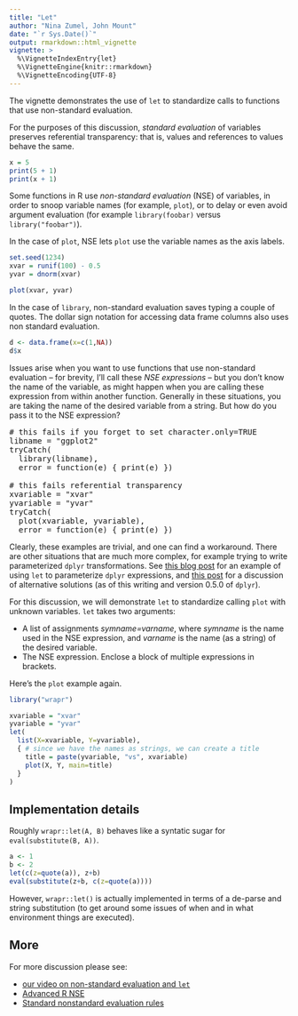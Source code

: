 ```yaml
---
title: "Let"
author: "Nina Zumel, John Mount"
date: "`r Sys.Date()`"
output: rmarkdown::html_vignette
vignette: >
  %\VignetteIndexEntry{let}
  %\VignetteEngine{knitr::rmarkdown}
  %\VignetteEncoding{UTF-8}
---
```


The vignette demonstrates the use of `let` to standardize calls to functions that use non-standard evaluation.

For the purposes of this discussion, *standard evaluation* of variables preserves referential transparency: that is, values and references to values behave the same.

```r
x = 5
print(5 + 1)
print(x + 1)
```

Some functions in R use *non-standard evaluation* (NSE) of variables, in order to snoop variable names (for example, `plot`), or to delay or even avoid argument evaluation (for example `library(foobar)` versus `library("foobar")`).

In the case of `plot`, NSE lets `plot` use the variable names as the axis labels.

```r
set.seed(1234)
xvar = runif(100) - 0.5
yvar = dnorm(xvar)

plot(xvar, yvar) 
```

In the case of `library`, non-standard evaluation saves typing a couple of quotes. The dollar sign notation for accessing data frame columns also uses non standard evaluation.

```r
d <- data.frame(x=c(1,NA))
d$x
```

Issues arise when you want to use functions that use non-standard evaluation -- for brevity, I'll call these *NSE expressions* --  but you don't know the name of the variable, as might happen when you are calling these expression from within another function. Generally in these situations, you are taking the name of the desired variable from a string. But how do you pass it to the NSE expression?

<pre>
# this fails if you forget to set character.only=TRUE
libname = "ggplot2"
tryCatch(
  library(libname),
  error = function(e) { print(e) })

# this fails referential transparency
xvariable = "xvar"
yvariable = "yvar"
tryCatch(
  plot(xvariable, yvariable),
  error = function(e) { print(e) })
</pre>

Clearly, these examples are trivial, and one can find a workaround. There are other situations that are much more complex, for example trying to write parameterized `dplyr` transformations. See [this blog post](http://www.win-vector.com/blog/2016/12/using-replyrlet-to-parameterize-dplyr-expressions/) for an example of using `let` to parameterize `dplyr` expressions, and [this post](http://www.win-vector.com/blog/2016/12/comparative-examples-using-replyrlet/) for a discussion of alternative solutions (as of this writing and version 0.5.0 of `dplyr`).

For this discussion, we will demonstrate `let` to standardize calling `plot` with unknown variables.
`let` takes two arguments:

 * A list of assignments *symname=varname*, where *symname* is the name used in the NSE expression, and *varname* is the name (as a string) of the desired variable. 
 * The NSE expression. Enclose a block of multiple expressions in brackets.
 
 Here's the `plot` example again.

```r
library("wrapr")

xvariable = "xvar"
yvariable = "yvar"
let(
  list(X=xvariable, Y=yvariable),
  { # since we have the names as strings, we can create a title
    title = paste(yvariable, "vs", xvariable)
    plot(X, Y, main=title)
  }
)
```

## Implementation details

Roughly `wrapr::let(A, B)` behaves like a syntatic sugar for `eval(substitute(B, A))`.


```r
a <- 1
b <- 2
let(c(z=quote(a)), z+b)
eval(substitute(z+b, c(z=quote(a))))
```

However, `wrapr::let()` is actually implemented in terms of a de-parse and string substitution
(to get around some issues of when and in what environment things are executed).

## More

For more discussion please see:

  * [our video on non-standard evaluation and `let`](https://youtu.be/iKLGxzzm9Hk?list=PLAKBwakacHbQp_Z66asDnjn-0qttTO-o9)
  * [Advanced R NSE](http://adv-r.had.co.nz/Computing-on-the-language.html)
  * [Standard nonstandard evaluation rules](http://developer.r-project.org/nonstandard-eval.pdf)


